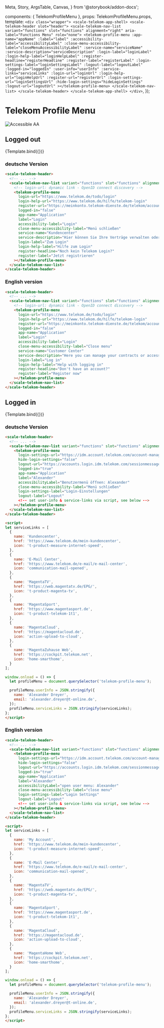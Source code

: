   Meta,
  Story,
  ArgsTable,
  Canvas,
} from '@storybook/addon-docs';

<Meta title="Components/Telekom Profile Menu" component={TelekomProfileMenu} />

  components: { TelekomProfileMenu },
  props: TelekomProfileMenu.props,
  template: `
    <div class="wrapper">
      <scale-telekom-app-shell>
        <scale-telekom-header slot="header">
          <scale-telekom-nav-list variant="functions" slot="functions" alignment="right" aria-label="Functions Menu" role="none">
            <telekom-profile-menu
              :app-name="appName"
              :label="label"
              :accessibility-label="accessibilityLabel"
              :close-menu-accessibility-label="closeMenuAccessibilityLabel"
              :service-name="serviceName"
              :service-description="serviceDescription"
              :login-label="loginLabel"
              :login-help-label="loginHelpLabel"
              :register-headline="registerHeadline"
              :register-label="registerLabel"
              :login-settings-label="loginSettingsLabel"
              :logout-label="logoutLabel"
              :logged-in="loggedIn"
              :user-info="userInfo"
              :service-links="serviceLinks"
              :login-url="loginUrl"
              :login-help-url="loginHelpUrl"
              :register-url="registerUrl"
              :login-settings-url="loginSettingsUrl"
              :hide-login-settings="hideLoginSettings"
              :logout-url="logoutUrl"
            ></telekom-profile-menu>
          </scale-telekom-nav-list>
        </scale-telekom-header>
      </scale-telekom-app-shell>
    </div>
  `,
});

<div
  style={{
    display: 'inline-flex',
    alignItems: 'center',
    justifyContent: 'space-between',
    width: '100%',
  }}
>
  <h1>Telekom Profile Menu</h1>
  <img src="assets/aa.png" alt="Accessible AA" />
</div>

## Logged out

<Canvas withSource="none">
  <Story
    name="Logged out"
    args={{
      loginUrl: "https://www.telekom.de/todo/login",
      loginHelpUrl: "https://www.telekom.de/hilfe/telekom-login",
      registerUrl: "https://meinkonto.telekom-dienste.de/telekom/account/registration/assistant/userstatus.xhtml",
      loggedIn: false,
      appName: "Application",
      label: "Login",
      accessibilityLabel: "Login",
      closeMenuAccessibilityLabel: "Menü schließen",
      serviceName: "Kundencenter",
      serviceDescription: "Hier können Sie Ihre Verträge verwalten oder auf Rechnungen, Verbrauchsanzeigen, Einstellungen und weitere Informationen zugreifen.",
      loginLabel: "Zum Login",
      loginHelpLabel: "Hilfe zum Login",
      registerHeadline: "Noch kein Telekom Login?",
      registerLabel: "Jetzt registrieren",
      logoutLabel: "Logout",
      userInfo: JSON.stringify({
        name: 'Firstname Lastname',
        email: 'example@example.com',
      }),
      serviceLinks: JSON.stringify([
        {
          name: 'Service 1',
          href: 'https://www.telekom.de/service-1',
          icon: 't-product-measure-internet-speed',
        },
        {
          name: 'Service 2',
          href: 'https://www.telekom.de/service-2',
          icon: 'communication-mail-opened',
        }
      ])
    }}
    inline={false}
    height={500}
  >
    {Template.bind({})}
  </Story>
</Canvas>

### deutsche Version

```html
<scale-telekom-header>
  <!-- ... -->
  <scale-telekom-nav-list variant="functions" slot="functions" alignment="right" aria-label="Functions Menu" role="none">
    <!-- login-url: dynamic link - OpenID connect discovery -->
    <telekom-profile-menu
      login-url="https://www.telekom.de/todo/login"
      login-help-url="https://www.telekom.de/hilfe/telekom-login"
      register-url="https://meinkonto.telekom-dienste.de/telekom/account/registration/assistant/userstatus.xhtml"
      logged-in="false"
      app-name="Application"
      label="Login"
      accessibility-label="Login"
      close-menu-accessibility-label="Menü schließen"
      service-name="Kundencenter"
      service-description="Hier können Sie Ihre Verträge verwalten oder auf Rechnungen, Verbrauchsanzeigen, Einstellungen und weitere Informationen zugreifen."
      login-label="Zum Login"
      login-help-label="Hilfe zum Login"
      register-headline="Noch kein Telekom Login?"
      register-label="Jetzt registrieren"
    ></telekom-profile-menu>
  </scale-telekom-nav-list>
</scale-telekom-header>
```

### English version

```html
<scale-telekom-header>
  <!-- ... -->
  <scale-telekom-nav-list variant="functions" slot="functions" alignment="right" aria-label="Functions Menu" role="none">
    <!-- login-url: dynamic link - OpenID connect discovery -->
    <telekom-profile-menu
      login-url="https://www.telekom.de/todo/login"
      login-help-url="https://www.telekom.de/hilfe/telekom-login"
      register-url="https://meinkonto.telekom-dienste.de/telekom/account/registration/assistant/userstatus.xhtml"
      logged-in="false"
      app-name="Application"
      label="Login"
      accessibility-label="Login"
      close-menu-accessibility-label="Close menu"
      service-name="Customer Center"
      service-description="Here you can manage your contracts or access bills, consumption displays, settings and other information."
      login-label="Log in"
      login-help-label="Help with logging in"
      register-headline="Don't have an account?"
      register-label="Register now"
    ></telekom-profile-menu>
  </scale-telekom-nav-list>
</scale-telekom-header>
```

## Logged in

<Canvas withSource="none">
  <Story
    name="Logged in"
    args={{
      loginSettingsUrl: "https://www.telekom.de/todo/loginSettings",
      hideLoginSettings: false,
      logoutUrl: "https://www.telekom.de/todo/logout",
      loggedIn: true,
      appName: "Application",
      label: "Alexander",
      accessibilityLabel: "Benutzermenü öffnen: Alexander",
      closeMenuAccessibilityLabel: "Menü schließen",
      loginSettingsLabel: "Login-Einstellungen",
      logoutLabel: "Logout",
      userInfo: JSON.stringify({
        name: 'Alexander Dreyer',
        email: 'alexander.dreyer@t-online.de',
      }),
      serviceLinks: JSON.stringify([
        {
          name: 'Kundencenter',
          href: 'https://www.telekom.de/mein-kundencenter',
          icon: 't-product-measure-internet-speed',
        },
        {
          name: 'E-Mail Center',
          href: 'https://www.telekom.de/e-mail/e-mail-center',
          icon: 'communication-mail-opened',
        },
        {
          name: 'MagentaTV',
          href: 'https://web.magentatv.de/EPG/',
          icon: 't-product-magenta-tv',
        },
        {
          name: 'MagentaSport',
          href: 'https://www.magentasport.de',
          icon: 't-product-telekom-1t1',
        },
        {
          name: 'MagentaCloud',
          href: 'https://magentacloud.de',
          icon: 'action-upload-to-cloud',
        },
        {
          name: 'MagentaZuhause Web',
          href: 'https://cockpit.telekom.net',
          icon: 'home-smarthome',
        }
      ])
    }}
    inline={false}
    height={650}
  >
    {Template.bind({})}
  </Story>
</Canvas>

### deutsche Version

```html
<scale-telekom-header>
  <!-- ... -->
  <scale-telekom-nav-list variant="functions" slot="functions" alignment="right" aria-label="Functions Menu" role="none">
    <telekom-profile-menu
      login-settings-url="https://idm.account.telekom.com/account-manager"
      hide-login-settings="false"
      logout-url="https://accounts.login.idm.telekom.com/sessionmessage/logout?post_logout_redirect_uri=$Target-URL"
      logged-in="true"
      app-name="Application"
      label="Alexander"
      accessibilityLabel="Benutzermenü öffnen: Alexander"
      close-menu-accessibility-label="Menü schließen"
      login-settings-label="Login-Einstellungen"
      logout-label="Logout"
      <!-- set user-info & service-links via script, see below -->
    ></telekom-profile-menu>
  </scale-telekom-nav-list>
</scale-telekom-header>

<script>
let serviceLinks = [
  {
    name: 'Kundencenter',
    href: 'https://www.telekom.de/mein-kundencenter',
    icon: 't-product-measure-internet-speed',
  },
  {
    name: 'E-Mail Center',
    href: 'https://www.telekom.de/e-mail/e-mail-center',
    icon: 'communication-mail-opened',
  },
  {
    name: 'MagentaTV',
    href: 'https://web.magentatv.de/EPG/',
    icon: 't-product-magenta-tv',
  },
  {
    name: 'MagentaSport',
    href: 'https://www.magentasport.de',
    icon: 't-product-telekom-1t1',
  },
  {
    name: 'MagentaCloud',
    href: 'https://magentacloud.de',
    icon: 'action-upload-to-cloud',
  },
  {
    name: 'MagentaZuhause Web',
    href: 'https://cockpit.telekom.net',
    icon: 'home-smarthome',
  }
];

window.onload = () => {
  let profileMenu = document.querySelector('telekom-profile-menu');

  profileMenu.userInfo = JSON.stringify({
    name: 'Alexander Dreyer',
    email: 'alexander.dreyer@t-online.de',
  });
  profileMenu.serviceLinks = JSON.stringify(serviceLinks);
};
</script>
```

### English version

```html
<scale-telekom-header>
  <!-- ... -->
  <scale-telekom-nav-list variant="functions" slot="functions" alignment="right" aria-label="Functions Menu" role="none">
    <telekom-profile-menu
      login-settings-url="https://idm.account.telekom.com/account-manager"
      hide-login-settings="false"
      logout-url="https://accounts.login.idm.telekom.com/sessionmessage/logout?post_logout_redirect_uri=$Target-URL"
      logged-in="true"
      app-name="Application"
      label="Alexander"
      accessibilityLabel="open user menu: Alexander"
      close-menu-accessibility-label="close menu"
      login-settings-label="Login Settings"
      logout-label="Logout"
      <!-- set user-info & service-links via script, see below -->
    ></telekom-profile-menu>
  </scale-telekom-nav-list>
</scale-telekom-header>

<script>
let serviceLinks = [
  {
    name: 'My Account',
    href: 'https://www.telekom.de/mein-kundencenter',
    icon: 't-product-measure-internet-speed',
  },
  {
    name: 'E-Mail Center',
    href: 'https://www.telekom.de/e-mail/e-mail-center',
    icon: 'communication-mail-opened',
  },
  {
    name: 'MagentaTV',
    href: 'https://web.magentatv.de/EPG/',
    icon: 't-product-magenta-tv',
  },
  {
    name: 'MagentaSport',
    href: 'https://www.magentasport.de',
    icon: 't-product-telekom-1t1',
  },
  {
    name: 'MagentaCloud',
    href: 'https://magentacloud.de',
    icon: 'action-upload-to-cloud',
  },
  {
    name: 'MagentaHome Web',
    href: 'https://cockpit.telekom.net',
    icon: 'home-smarthome',
  }
];

window.onload = () => {
  let profileMenu = document.querySelector('telekom-profile-menu');

  profileMenu.userInfo = JSON.stringify({
    name: 'Alexander Dreyer',
    email: 'alexander.dreyer@t-online.de',
  });
  profileMenu.serviceLinks = JSON.stringify(serviceLinks);
};
</script>
```
